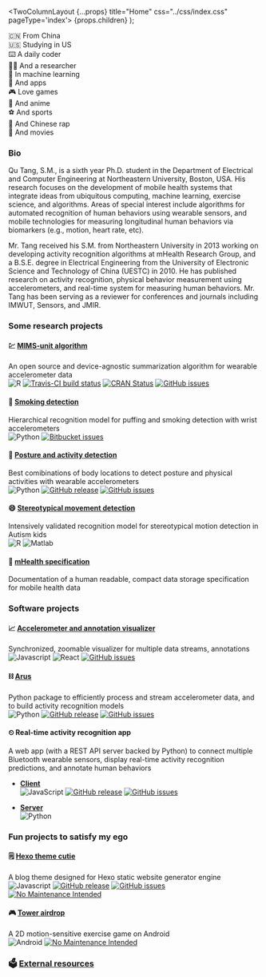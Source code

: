 
  <TwoColumnLayout {...props} title="Home" css="../css/index.css" pageType='index'>
    {props.children}
  </TwoColumnLayout>
);

🇨🇳 From China  
🇺🇸 Studying in US  
⌨️ A daily coder  
👨‍🎓 And a researcher  
🎰 In machine learning  
📱 And apps  
🎮 Love games  
👺 And anime  
⚽️ And sports  
🎵 And Chinese rap  
🎥 And movies

### Bio

Qu Tang, S.M., is a sixth year Ph.D. student in the Department of Electrical and Computer Engineering at Northeastern University, Boston, USA. His research focuses on the development of mobile health systems that integrate ideas from ubiquitous computing, machine learning, exercise science, and algorithms. Areas of special interest include algorithms for automated recognition of human behaviors using wearable sensors, and mobile technologies for measuring longitudinal human behaviors via biomarkers (e.g., motion, heart rate, etc).

Mr. Tang received his S.M. from Northeastern University in 2013 working on developing activity recognition algorithms at mHealth Research Group, and a B.S.E. degree in Electrical Engineering from the University of Electronic Science and Technology of China (UESTC) in 2010. He has published research on activity recognition, physical behavior measurement using accelerometers, and real-time system for measuring human behaviors. Mr. Tang has been serving as a reviewer for conferences and journals including IMWUT, Sensors, and JMIR.

### Some research projects

#### 💹 [**MIMS-unit algorithm**](https://qutang.github.io/MIMSunit/)

An open source and device-agnostic summarization algorithm for wearable accelerometer data  
![R](https://img.shields.io/badge/R--lang->=3.5.1-blue?style=flat&logo=R)
[![Travis-CI build status](https://travis-ci.org/qutang/MIMSunit.svg?branch=master)](https://travis-ci.org/qutang/MIMSunit)
[![CRAN Status](https://www.r-pkg.org/badges/version/MIMSunit)](https://cran.r-project.org/package=MIMSunit)
[![GitHub issues](https://img.shields.io/github/issues/qutang/mimsunit.svg)](https://GitHub.com/qutang/mimsunit/issues/)

#### 🚬 [**Smoking detection**](/blog/2016/08/04/automated-puffing-and-smoking-detection)

Hierarchical recognition model for puffing and smoking detection with wrist accelerometers  
![Python](https://img.shields.io/badge/Python-=2.7-yellow?style=flat&logo=Python)
[![Bitbucket issues](https://img.shields.io/bitbucket/issues/qutang/smdt_python.svg)](https://Bitbucket.org/qutang/smdt_python/issues/)

#### 🚶 [**Posture and activity detection**](https://qutang.github.io/MUSS/)

Best comibinations of body locations to detect posture and physical activities with wearable accelerometers  
![Python](https://img.shields.io/badge/Python->=3.6.5-yellow?style=flat&logo=Python)
[![GitHub release](https://img.shields.io/github/release/qutang/muss.svg)](https://GitHub.com/qutang/muss/releases/)
[![GitHub issues](https://img.shields.io/github/issues/qutang/muss.svg)](https://GitHub.com/qutang/muss/issues/)

#### 😄 [**Stereotypical movement detection**](https://docs.google.com/document/d/12cjQ6QPVeTjPgOZZtoWGJ0Wqh9KEk20LOLi3qEW17D4/edit)

Intensively validated recognition model for stereotypical motion detection in Autism kids  
![R](https://img.shields.io/badge/R--lang->=3.0.2-blue?style=flat&logo=R)
![Matlab](https://img.shields.io/badge/Matlab->=R2014-red?style=flat&logo=Mathworks)

#### 📔 [**mHealth specification**](https://qu-tang.gitbook.io/mhealth-specification/)

Documentation of a human readable, compact data storage specification for mobile health data

### Software projects

#### 📈 [**Accelerometer and annotation visualizer**](https://qutang.github.io/mhealth-data-visualizer/)

Synchronized, zoomable visualizer for multiple data streams, annotations  
![Javascript](https://img.shields.io/badge/JavaScript-chrome--only-blue?style=flat&logo=JavaScript)
![React](https://img.shields.io/github/package-json/dependency-version/qutang/mhealth-data-visualizer/react?logo=React)
[![GitHub issues](https://img.shields.io/github/issues/qutang/mhealth-data-visualizer.svg)](https://GitHub.com/qutang/mhealth-data-visualizer/issues/)

#### ⛓ [**Arus**](https://qutang.github.io/arus/arus/)

Python package to efficiently process and stream accelerometer data, and to build activity recognition models  
![Python](https://img.shields.io/badge/Python->=3.5-yellow?style=flat&logo=Python)
[![GitHub release](https://img.shields.io/github/release/qutang/arus.svg)](https://GitHub.com/qutang/arus/releases/)
[![GitHub issues](https://img.shields.io/github/issues/qutang/arus.svg)](https://GitHub.com/qutang/arus/issues/)

#### ⏲ **Real-time activity recognition app**

A web app (with a REST API server backed by Python) to connect multiple Bluetooth wearable sensors, display real-time activity recognition predictions, and annotate human behaviors

- [**Client**](https://github.com/qutang/riars)  
  ![JavaScript](https://img.shields.io/badge/JavaScript-all--browser-blue?style=flat&logo=JavaScript)
  [![GitHub release](https://img.shields.io/github/release/qutang/riars.svg)](https://GitHub.com/qutang/riars/releases/)
  [![GitHub issues](https://img.shields.io/github/issues/qutang/riars.svg)](https://GitHub.com/qutang/riars/issues/)

- [**Server**](https://github.com/qutang/riars-api-service)  
  ![Python](https://img.shields.io/badge/Python->=3.5-yellow?style=flat&logo=Python)

### Fun projects to satisfy my ego

#### 🗒 [**Hexo theme cutie**](http://hexo-theme-cutie.qutang.dev)

A blog theme designed for Hexo static website generator engine  
![Javascript](https://img.shields.io/badge/JavaScript-all_browser-blue?style=flat&logo=JavaScript)
[![GitHub release](https://img.shields.io/github/release/qutang/hexo-theme-cutie.svg)](https://GitHub.com/qutang/hexo-theme-cutie/releases/)
[![GitHub issues](https://img.shields.io/github/issues/qutang/hexo-theme-cutie.svg)](https://GitHub.com/qutang/hexo-theme-cutie/issues/)
[![No Maintenance Intended](http://unmaintained.tech/badge.svg)](http://unmaintained.tech/)

#### 🎮 [**Tower airdrop**](https://github.com/qutang/tower-airdrop)

A 2D motion-sensitive exercise game on Android  
![Android](https://img.shields.io/badge/Android-sdk_7-green?style=flat&logo=Android)
[![No Maintenance Intended](http://unmaintained.tech/badge.svg)](http://unmaintained.tech/)

### 🗳 [External resources](/resource)
